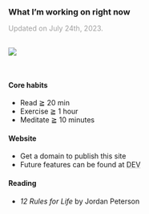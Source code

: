 <h3 class="unlisted unnumbered" style="margin-top:10px; margin-bottom: 3px;">
    What I'm working on right now
</h3>

<p style="color:#a1a1a1; font-weight:400; margin-bottom: 0px; ">
    Updated on July 24th, 2023.
</p>


```{=html}
<div class="crop" style="padding: 30px 0px">
    <img style="object-position: center 20%;" src="
    https://www.wbcsd.org/var/site/storage/images/media/images/nature-action2/201159-1-eng-GB/Nature-Action_i1140.jpg
    ">
</div>
```

#### Core habits

- Read ≧ 20 min
- Exercise ≧ 1 hour
- Meditate ≧ 10 minutes


#### Website

- Get a domain to publish this site
- Future features can be found at <a href="../dev/index.qmd" style="color:inherit; text-decoration-color:#a3a6a8a1 ">DEV</a>


#### Reading

- *12 Rules for Life* by Jordan Peterson

